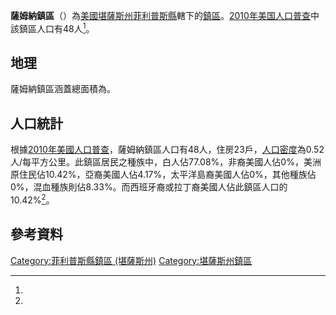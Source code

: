 {{noteTA
|G1=USState
}}
{{Infobox settlement
|official_name = 薩姆納鎮區
|native_name = Sumner Township
|settlement_type = 鎮區
|pushpin_map=USA Kansas
|coordinates_display = inline,title
|coordinates_region = US-KS
|subdivision_type = [[世界政區索引|國家]]
|subdivision_name = [[美国|美国]]
|subdivision_type1 = [[美國行政區劃|州]]
|subdivision_name1 = [[堪薩斯州|堪薩斯州]]
|subdivision_type2 = [[堪薩斯州行政區劃|縣]]
|subdivision_name2 = [[菲利普斯縣_(堪薩斯州)|菲利普斯縣]]
|area_total_km2 = 92.02
|area_land_km2 = 91.73
|area_water_km2 = 0.29
|area_total_sq_mi =
|area_land_sq_mi =
|area_water_sq_mi =
|area_water_percent = 0.32
|population_as_of = [[2010年美国人口普查|2010]]
|population_footnotes = <ref name="Census 2010">{{cite web| url=http://factfinder2.census.gov| title=Race, Hispanic or Latino, Age, and Housing Occupancy: 2010 Census Redistricting Data, Sumner township, Phillips County, Kansas| publisher=U.S. Census Bureau, American FactFinder 2| accessdate=2016-09-10| archive-date=2013-09-11| archive-url=https://web.archive.org/web/20130911234518/http://factfinder2.census.gov/| dead-url=no}}</ref>
|population_total = 48
|population_density_km2 = auto
|elevation_footnotes = 
|elevation_m = 645
|elevation_ft = 
|latd = 39
|latm = 57
|lats = 03
|latNS = N
|longd = 99
|longm = 06
|longs = 50
|longEW = W
|postal_code_type =
|postal_code = 
|blank_name = [[聯邦資料處理標準|FIPS代碼]]
|blank_info = 20-69175
|blank1_name = [[地名信息系统|GNIS編號]] 
|blank1_info = [http://geonames.usgs.gov/pls/gnispublic/f?p=gnispq:3:::NO::P3_FID:0471793 0471793]
|website = 
|footnotes = 
}}

'''薩姆納鎮區'''（{{lang-en|'''Sumner Township'''}}）為[[美國|美國]][[堪薩斯州|堪薩斯州]][[菲利普斯縣_(堪薩斯州)|菲利普斯縣]]轄下的[[行政鎮區|鎮區]]。[[2010年美国人口普查|2010年美国人口普查]]中該鎮區人口有48人<ref name="Census 2010"/>。

==地理==
薩姆納鎮區涵蓋總面積為{{convert|92.02|km2|sqmi}}。

==人口統計==
根據[[2010年美國人口普查|2010年美國人口普查]]，薩姆納鎮區人口有48人，住房23戶，[[人口密度|人口密度]]為0.52人/每平方公里。此鎮區居民之種族中，白人佔77.08%，非裔美國人佔0%，美洲原住民佔10.42%，亞裔美國人佔4.17%，太平洋島裔美國人佔0%，其他種族佔0%，混血種族則佔8.33%。而西班牙裔或拉丁裔美國人佔此鎮區人口的10.42%<ref name="Census 2010"/>。

==參考資料==
{{reflist}}

{{菲利普斯縣 (堪薩斯州)}}

{{DEFAULTSORT:Sumner}}
[[Category:菲利普斯縣鎮區_(堪薩斯州)|Category:菲利普斯縣鎮區 (堪薩斯州)]]
[[Category:堪薩斯州鎮區|Category:堪薩斯州鎮區]]

{{PhillipsCountyKS-geo-stub}}